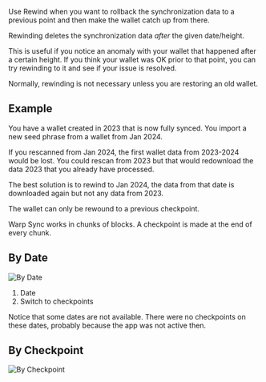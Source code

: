 
Use Rewind when you want to rollback the synchronization
data to a previous point and then make the wallet catch up from there.

Rewinding deletes the synchronization data *after* the
given date/height.

This is useful if you notice an anomaly with your wallet
that happened after a certain height. If you think
your wallet was OK prior to that point, you can try
rewinding to it and see if your issue is resolved.

Normally, rewinding is not necessary unless you are restoring
an old wallet.

## Example

You have a wallet created in 2023 that is now fully synced.
You import a new seed phrase from a wallet from Jan 2024.

If you rescanned from Jan 2024, the first wallet data from 2023-2024
would be lost.
You could rescan from 2023 but that would redownload the data 2023
that you already have processed.

The best solution is to rewind to Jan 2024, the data from that
date is downloaded again but not any data from 2023.

<Callout>
The wallet can only be rewound to a previous checkpoint.
</Callout>

Warp Sync works in chunks of blocks. A checkpoint is
made at the end of every chunk.

## By Date
![By Date](./rewind/2024-03-09_19-37-01.png)

1. Date
1. Switch to checkpoints

Notice that some dates are not available. There were
no checkpoints on these dates, probably because the app
was not active then.

## By Checkpoint
![By Checkpoint](./rewind/2024-03-09_19-37-38.png)
